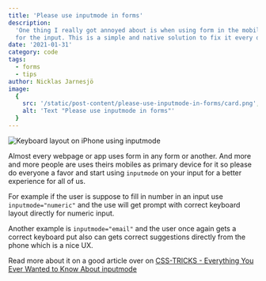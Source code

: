 ```yaml
---
title: 'Please use inputmode in forms'
description:
  'One thing I really got annoyed about is when using form in the mobile and getting wrong keyboard
  for the input. This is a simple and native solution to fix it every developer should know about.'
date: '2021-01-31'
category: code
tags:
  - forms
  - tips
author: Nicklas Jarnesjö
image:
  {
    src: '/static/post-content/please-use-inputmode-in-forms/card.png',
    alt: 'Text "Please use inputmode in forms"'
  }
---
```


<Image
  src="/static/post-content/please-use-inputmode-in-forms/inputmode-examples.png"
  width={1204}
  height={1050}
  alt="Keyboard layout on iPhone using inputmode"
/>

Almost every webpage or app uses form in any form or another. And more and more people are uses
theirs mobiles as primary device for it so please do everyone a favor and start using `inputmode` on
your input for a better experience for all of us.

For example if the user is suppose to fill in number in an input use `inputmode="numeric"` and the
use will get prompt with correct keyboard layout directly for numeric input.

Another example is `inputmode="email"` and the user once again gets a correct keyboard put also can
gets correct suggestions directly from the phone which is a nice UX.

Read more about it on a good article over on
[CSS-TRICKS - Everything You Ever Wanted to Know About inputmode](https://css-tricks.com/everything-you-ever-wanted-to-know-about-inputmode/)
